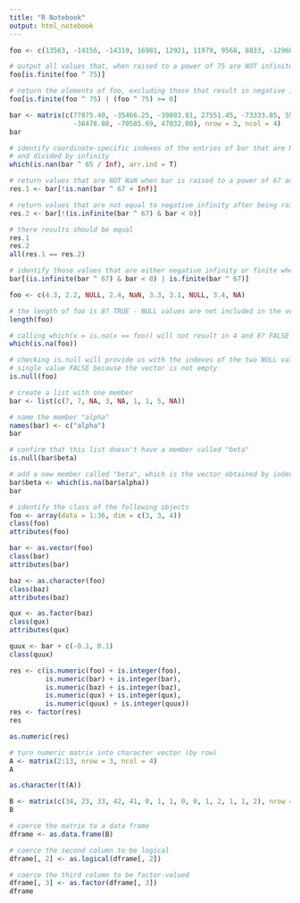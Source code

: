```yaml
---
title: "R Notebook"
output: html_notebook
---
```


```r
foo <- c(13563, -14156, -14319, 16981, 12921, 11979, 9568, 8833, -12968, 8133)

# output all values that, when raised to a power of 75 are NOT infinite
foo[is.finite(foo ^ 75)]

# return the elements of foo, excluding those that result in negative infinity when raised to the power of 75
foo[is.finite(foo ^ 75) | (foo ^ 75) >= 0]
```
```r
bar <- matrix(c(77875.40, -35466.25, -39803.81, 27551.45, -73333.85, 55976.34, 23764.30, 36599.69, 76694.82, 
                -36478.88, -70585.69, 47032.00), nrow = 3, ncol = 4)
bar
```
```r
# identify coordinate-specific indexes of the entries of bar that are NaN when raised to a power of 65
# and divided by infinity
which(is.nan(bar ^ 65 / Inf), arr.ind = T)
```
```r
# return values that are NOT NaN when bar is raised to a power of 67 and infinity is added to the result
res.1 <- bar[!is.nan(bar ^ 67 + Inf)]

# return values that are not equal to negative infinity after being raised to a power of 67
res.2 <- bar[!(is.infinite(bar ^ 67) & bar < 0)]

# there results should be equal
res.1
res.2
all(res.1 == res.2)
```
```r
# identify those values that are either negative infinity or finite when raised to a power of 67
bar[(is.infinite(bar ^ 67) & bar < 0) | is.finite(bar ^ 67)]
```
```r
foo <- c(4.3, 2.2, NULL, 2.4, NaN, 3.3, 3.1, NULL, 3.4, NA)

# the length of foo is 8? TRUE - NULL values are not included in the vector
length(foo)

# calling which(x = is.na(x == foo)) will not result in 4 and 8? FALSE - the same reasoning as before
which(is.na(foo))

# checking is.null will provide us with the indexes of the two NULL values? FALSE - it will povide us with 
# single value FALSE because the vector is not empty
is.null(foo)
```
```r
# create a list with one member
bar <- list(c(7, 7, NA, 3, NA, 1, 1, 5, NA))

# name the member "alpha"
names(bar) <- c("alpha")
bar

# confirm that this list doesn't have a member called "beta"
is.null(bar$beta)

# add a new member called "beta", which is the vector obtained by indentifying the index positions of alpha that are NA
bar$beta <- which(is.na(bar$alpha))
bar
```
```r
# identify the class of the following objects
foo <- array(data = 1:36, dim = c(3, 3, 4))
class(foo)
attributes(foo)

bar <- as.vector(foo)
class(bar)
attributes(bar)

baz <- as.character(foo)
class(baz)
attributes(baz)

qux <- as.factor(baz)
class(qux)
attributes(qux)

quux <- bar + c(-0.1, 0.1)
class(quux)
```
```r
res <- c(is.numeric(foo) + is.integer(foo),
         is.numeric(bar) + is.integer(bar),
         is.numeric(baz) + is.integer(baz),
         is.numeric(qux) + is.integer(qux),
         is.numeric(quux) + is.integer(quux))
res <- factor(res)
res

as.numeric(res)
```
```r
# turn numeric matrix into character vector (by row)
A <- matrix(2:13, nrow = 3, ncol = 4)
A

as.character(t(A))
```
```r
B <- matrix(c(34, 23, 33, 42, 41, 0, 1, 1, 0, 0, 1, 2, 1, 1, 2), nrow = 5)
B

# coerce the matrix to a data frame
dframe <- as.data.frame(B)

# coerce the second column to be logical
dframe[, 2] <- as.logical(dframe[, 2])

# coerce the third column to be factor-valued
dframe[, 3] <- as.factor(dframe[, 3])
dframe
```

